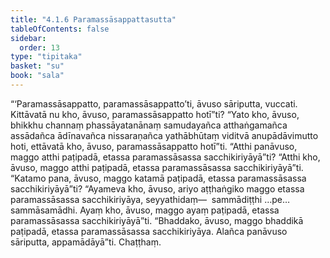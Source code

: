 ```yaml
---
title: "4.1.6 Paramassāsappattasutta"
tableOfContents: false
sidebar:
  order: 13
type: "tipitaka"
basket: "su"
book: "sala"
---
```



<DynamicBreadcrumb />

<Division number="319" book="sala">

<Paragraph number="1338" book="sala">
“‘Paramassāsappatto, paramassāsappatto’ti, āvuso sāriputta, vuccati. Kittāvatā nu kho, āvuso, paramassāsappatto hotī”ti? “Yato kho, āvuso, bhikkhu channaṃ phassāyatanānaṃ samudayañca atthaṅgamañca assādañca ādīnavañca nissaraṇañca yathābhūtaṃ viditvā anupādāvimutto hoti, ettāvatā kho, āvuso, paramassāsappatto hotī”ti. “Atthi panāvuso, maggo atthi paṭipadā, etassa paramassāsassa sacchikiriyāyā”ti? “Atthi kho, āvuso, maggo atthi paṭipadā, etassa paramassāsassa sacchikiriyāyā”ti. “Katamo pana, āvuso, maggo katamā paṭipadā, etassa paramassāsassa sacchikiriyāyā”ti? “Ayameva kho, āvuso, ariyo aṭṭhaṅgiko maggo etassa paramassāsassa sacchikiriyāya, seyyathidaṃ—  sammādiṭṭhi …pe…  sammāsamādhi. Ayaṃ kho, āvuso, maggo ayaṃ paṭipadā, etassa paramassāsassa sacchikiriyāyā”ti. “Bhaddako, āvuso, maggo bhaddikā paṭipadā, etassa paramassāsassa sacchikiriyāya. Alañca panāvuso sāriputta, appamādāyā”ti.

</Paragraph>
</Division>

<Paragraph number="1339" type="center" book="sala">
Chaṭṭhaṃ.
</Paragraph>